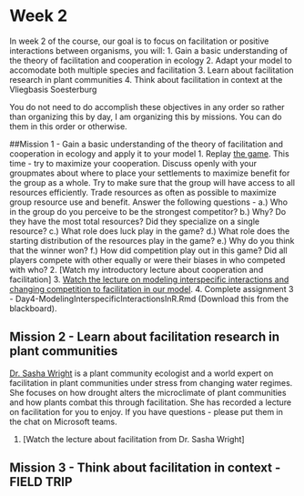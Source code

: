 # Week 2 {#week2}

In week 2 of the course, our goal is to focus on facilitation or positive interactions between organisms, you will: 
1. Gain a basic understanding of the theory of facilitation and cooperation in ecology 
2. Adapt your model to accomodate both multiple species and facilitation 
3. Learn about facilitation research in plant communities
4. Think about facilitation in context at the Vliegbasis Soesterburg 

You do not need to do accomplish these objectives in any order so rather than organizing this by day, I am organizing this by missions. You can do them in this order or otherwise. 

##Mission 1 - Gain a basic understanding of the theory of facilitation and cooperation in ecology and apply it to your model
1. Replay [the game](https://colonist.io/). This time - try to maximize your cooperation. Discuss openly with your groupmates about where to place your settlements to maximize benefit for the group as a whole. Try to make sure that the group will have access to all resources efficiently. Trade resources as often as possible to maximize group resource use and benefit. Answer the following questions - 
  a.)	Who in the group do you perceive to be the strongest competitor? 
  b.)	Why? Do they have the most total resources? Did they specialize on a single resource? 
  c.)	What role does luck play in the game? 
  d.)	What role does the starting distribution of the resources play in the game? 
  e.)	Why do you think that the winner won? 
  f.)	How did competition play out in this game? Did all players compete with other equally or were their biases in who competed with who?
2. [Watch my introductory lecture about cooperation and facilitation]
3. [Watch the lecture on modeling interspecific interactions and changing competition to facilitation in our model](https://youtu.be/Sgt9mdIRWsM). 
4. Complete assignment 3 - Day4-ModelingInterspecificInteractionsInR.Rmd (Download this from the blackboard). 

## Mission 2 - Learn about facilitation research in plant communities

[Dr. Sasha Wright](https://sashajwright.wixsite.com/wrightlab) is a plant community ecologist and a world expert on facilitation in plant communities under stress from changing water regimes. She focuses on how drought alters the microclimate of plant communities and how plants combat this through facilitation. She has recorded a lecture on facilitation for you to enjoy. If you have questions - please put them in the chat on Microsoft teams. 

1. [Watch the lecture about facilitation from Dr. Sasha Wright] 

## Mission 3 - Think about facilitation in context - FIELD TRIP 


